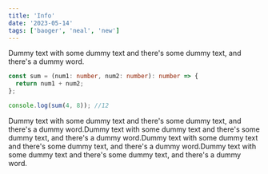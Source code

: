 ```yaml
---
title: 'Info'
date: '2023-05-14'
tags: ['baoger', 'neal', 'new']
---
```


Dummy text with some dummy text and there's some dummy text, and there's a dummy word.

<CustomImage
  src='https://raw.githubusercontent.com/apo1798/next-test-blogposts/main/images/sponge.png'
  alt='Sponge Meme'
/>

```ts
const sum = (num1: number, num2: number): number => {
  return num1 + num2;
};

console.log(sum(4, 8)); //12
```

Dummy text with some dummy text and there's some dummy text, and there's a dummy word.Dummy text with some dummy text and there's some dummy text, and there's a dummy word.Dummy text with some dummy text and there's some dummy text, and there's a dummy word.Dummy text with some dummy text and there's some dummy text, and there's a dummy word.
